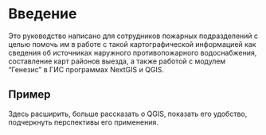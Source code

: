 # Введение {.unnumbered}

Это руководство написано для сотрудников пожарных подразделений с целью помочь им в работе с такой картографической информацией как сведения об источниках наружного противопожарного водоснабжения, составление карт районов выезда, а также работой с модулем "Генезис" в ГИС программах NextGIS и QGIS.


:::{.callout-note}
## Пример

Здесь расширить, больше рассказать о QGIS, показать его удобство, подчеркнуть перспективы его применения.
:::
